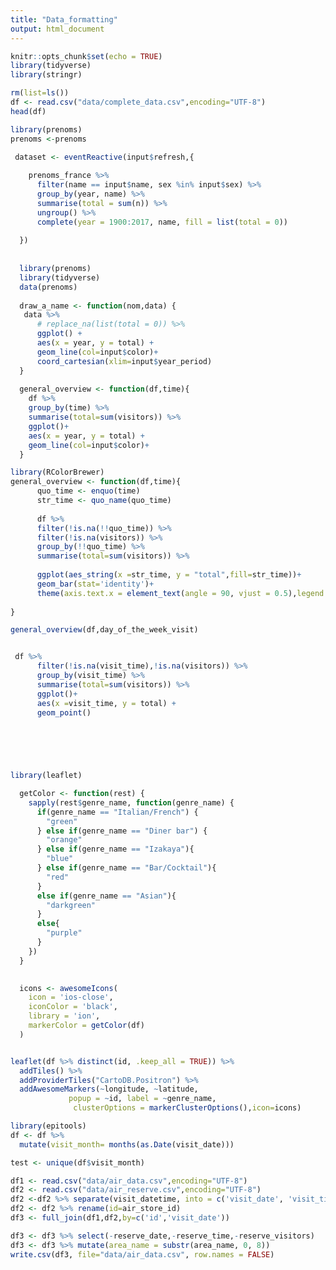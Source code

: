 ```yaml
---
title: "Data_formatting"
output: html_document
---
```


```r
knitr::opts_chunk$set(echo = TRUE)
library(tidyverse)
library(stringr)
```

```r
rm(list=ls())  
df <- read.csv("data/complete_data.csv",encoding="UTF-8")
head(df)
```


```r

library(prenoms)
prenoms <-prenoms


```

```r
 dataset <- eventReactive(input$refresh,{
    
    prenoms_france %>%
      filter(name == input$name, sex %in% input$sex) %>%
      group_by(year, name) %>%
      summarise(total = sum(n)) %>%
      ungroup() %>%
      complete(year = 1900:2017, name, fill = list(total = 0))
    
  })
  
  
  library(prenoms)
  library(tidyverse)
  data(prenoms)
  
  draw_a_name <- function(nom,data) {
   data %>% 
      # replace_na(list(total = 0)) %>%
      ggplot() +
      aes(x = year, y = total) +
      geom_line(col=input$color)+
      coord_cartesian(xlim=input$year_period)
  }
  
  general_overview <- function(df,time){
    df %>%
    group_by(time) %>%
    summarise(total=sum(visitors)) %>%
    ggplot()+
    aes(x = year, y = total) +
    geom_line(col=input$color)+
  }
```

```r
library(RColorBrewer)
general_overview <- function(df,time){
      quo_time <- enquo(time)
      str_time <- quo_name(quo_time)
      
      df %>%
      filter(!is.na(!!quo_time)) %>% 
      filter(!is.na(visitors)) %>% 
      group_by(!!quo_time) %>%
      summarise(total=sum(visitors)) %>% 
      
      ggplot(aes_string(x =str_time, y = "total",fill=str_time))+
      geom_bar(stat='identity')+
      theme(axis.text.x = element_text(angle = 90, vjust = 0.5),legend.position = "none")
      
}

general_overview(df,day_of_the_week_visit)


 df %>%
      filter(!is.na(visit_time),!is.na(visitors)) %>% 
      group_by(visit_time) %>%
      summarise(total=sum(visitors)) %>%
      ggplot()+
      aes(x =visit_time, y = total) +
      geom_point()



 
 
```

```r
library(leaflet)

  getColor <- function(rest) {
    sapply(rest$genre_name, function(genre_name) {
      if(genre_name == "Italian/French") {
        "green"
      } else if(genre_name == "Diner bar") {
        "orange"
      } else if(genre_name == "Izakaya"){
        "blue"
      } else if(genre_name == "Bar/Cocktail"){
        "red"
      }
      else if(genre_name == "Asian"){
        "darkgreen"
      }
      else{
        "purple"
      }
    })
  }

  
  icons <- awesomeIcons(
    icon = 'ios-close',
    iconColor = 'black',
    library = 'ion',
    markerColor = getColor(df)
  )


leaflet(df %>% distinct(id, .keep_all = TRUE)) %>%
  addTiles() %>%
  addProviderTiles("CartoDB.Positron") %>%
  addAwesomeMarkers(~longitude, ~latitude,
             popup = ~id, label = ~genre_name,
              clusterOptions = markerClusterOptions(),icon=icons)


```

```r
library(epitools)
df <- df %>% 
  mutate(visit_month= months(as.Date(visit_date)))

test <- unique(df$visit_month)


```

```r
df1 <- read.csv("data/air_data.csv",encoding="UTF-8")
df2 <- read.csv("data/air_reserve.csv",encoding="UTF-8")
df2 <-df2 %>% separate(visit_datetime, into = c('visit_date', 'visit_time'), sep = 10) %>% separate(reserve_datetime, into = c('reserve_date', 'reserve_time'), sep = 10)
df2 <- df2 %>% rename(id=air_store_id)
df3 <- full_join(df1,df2,by=c('id','visit_date'))

df3 <- df3 %>% select(-reserve_date,-reserve_time,-reserve_visitors)
df3 <- df3 %>% mutate(area_name = substr(area_name, 0, 8))
write.csv(df3, file="data/air_data.csv", row.names = FALSE)


```

